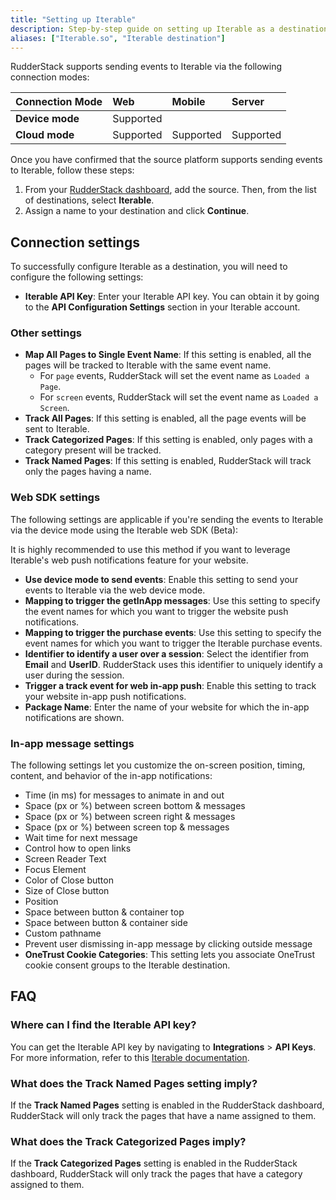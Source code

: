 ```yaml
---
title: "Setting up Iterable"
description: Step-by-step guide on setting up Iterable as a destination in RudderStack.
aliases: ["Iterable.so", "Iterable destination"]
---
```


RudderStack supports sending events to Iterable via the following <Link to="/destinations/rudderstack-connection-modes/">connection modes</Link>:

| **Connection Mode** | **Web**       | **Mobile**    | **Server**    |
| :------------------ | :------------ | :------------ | :------------ |
| **Device mode**     |        Supported       |               |               |
| **Cloud mode**      |        Supported       |  Supported   |   Supported            |

Once you have confirmed that the source platform supports sending events to Iterable, follow these steps:

1. From your [RudderStack dashboard](https://app.rudderstack.com/), add the source. Then, from the list of destinations, select **Iterable**.
2. Assign a name to your destination and click **Continue**.

## Connection settings

To successfully configure Iterable as a destination, you will need to configure the following settings:

- **Iterable API Key**: Enter your Iterable API key. You can obtain it by going to the **API Configuration Settings** section in your Iterable account.

### Other settings

- **Map All Pages to Single Event Name**: If this setting is enabled, all the pages will be tracked to Iterable with the same event name.
  - For `page` events, RudderStack will set the event name as `Loaded a Page`.
  - For `screen` events, RudderStack will set the event name as `Loaded a Screen`.
- **Track All Pages**: If this setting is enabled, all the page events will be sent to Iterable.
- **Track Categorized Pages**: If this setting is enabled, only pages with a category present will be tracked.
- **Track Named Pages**: If this setting is enabled, RudderStack will track only the pages having a name.

### Web SDK settings

The following settings are applicable if you're sending the events to Iterable via the <Link to="https://www.rudderstack.com/docs/destinations/rudderstack-connection-modes/#device-mode">device mode</Link> using the <Link to="https://github.com/Iterable/iterable-web-sdk">Iterable web SDK (Beta)</Link>:

<div class="infoBlock">
It is highly recommended to use this method if you want to leverage Iterable's web push notifications feature for your website.
</div>

- **Use device mode to send events**: Enable this setting to send your events to Iterable via the web device mode.
- **Mapping to trigger the getInApp messages**: Use this setting to specify the event names for which you want to trigger the website push notifications.
- **Mapping to trigger the purchase events**: Use this setting to specify the event names for which you want to trigger the Iterable purchase events.
- **Identifier to identify a user over a session**: Select the identifier from **Email** and **UserID**. RudderStack uses this identifier to uniquely identify a user during the session.
- **Trigger a track event for web in-app push**: Enable this setting to track your website in-app push notifications.
- **Package Name**: Enter the name of your website for which the in-app notifications are shown.

### In-app message settings

The following settings let you customize the on-screen position, timing, content, and behavior of the in-app notifications:

- Time (in ms) for messages to animate in and out
- Space (px or %) between screen bottom & messages
- Space (px or %) between screen right & messages
- Space (px or %) between screen top & messages
- Wait time for next message
- Control how to open links
- Screen Reader Text
- Focus Element
- Color of Close button
- Size of Close button
- Position
- Space between button & container top
- Space between button & container side
- Custom pathname
- Prevent user dismissing in-app message by clicking outside message
- **OneTrust Cookie Categories**: This setting lets you associate <Link to="/sources/sdks/rudderstack-javascript-sdk/consent-managers/onetrust/">OneTrust</Link> cookie consent groups to the Iterable destination.

## FAQ

### Where can I find the Iterable API key?

You can get the Iterable API key by navigating to **Integrations** > **API Keys**. For more information, refer to this [Iterable documentation](https://support.iterable.com/hc/en-us/articles/360043464871-API-Keys).

### What does the **Track Named Pages** setting imply?

If the **Track Named Pages** setting is enabled in the RudderStack dashboard, RudderStack will only track the pages that have a name assigned to them.

### What does the **Track Categorized Pages** imply?

If the **Track Categorized Pages** setting is enabled in the RudderStack dashboard, RudderStack will only track the pages that have a category assigned to them.